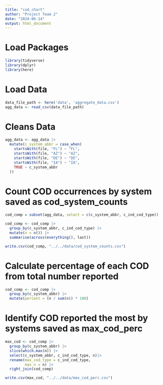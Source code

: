```yaml
---
title: "cod_chart"
author: "Project Team 2"
date: "2024-06-14"
output: html_document
---
```


# Load Packages

```r
library(tidyverse)
library(dplyr)
library(here)
```

# Load Data

```r
data_file_path <- here('data', 'aggregate_data.csv')
agg_data <- read_csv(data_file_path)
```

# Cleans Data

```r
agg_data <- agg_data |> 
  mutate(c_system_abbr = case_when(
    startsWith(file, "FL") ~ "FL", 
    startsWith(file, "AZ") ~ "AZ",
    startsWith(file, "DE") ~ "DE", 
    startsWith(file, "IA") ~ "IA",
    TRUE ~ c_system_abbr
  ))
```

# Count COD occurrences by system saved as cod_system_counts

```r
cod_comp = subset(agg_data, select = c(c_system_abbr, c_ind_cod_type))

cod_comp <- cod_comp |>
  group_by(c_system_abbr, c_ind_cod_type) |>
  mutate(n = n()) |>
  summarise(across(everything(), last))

write.csv(cod_comp, "../../data/cod_system_counts.csv")
```

# Calculate percentage of each COD from total number reported

```r
cod_comp <- cod_comp |>
  group_by(c_system_abbr) |>
  mutate(percent = (n / sum(n)) * 100) 
```

# Identify COD reported the most by systems saved as max_cod_perc

```r
max_cod <- cod_comp |> 
  group_by(c_system_abbr) |>
  slice(which.max(n)) |>
  select(c_system_abbr, c_ind_cod_type, n)|>
  rename(max_cod_type = c_ind_cod_type, 
         max_n = n) |>
  right_join(cod_comp)

write.csv(max_cod, "../../data/max_cod_perc.csv")
```

